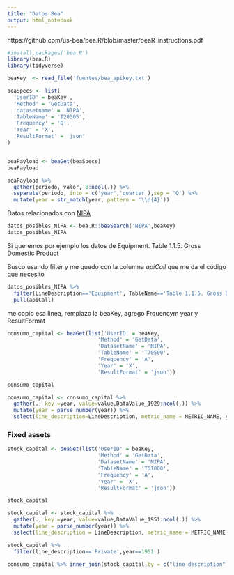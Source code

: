 ```yaml
---
title: "Datos Bea"
output: html_notebook
---
```

<!-- prueba de cambio -->

https://github.com/us-bea/bea.R/blob/master/beaR_instructions.pdf

```r
#install.packages('bea.R')
library(bea.R)
library(tidyverse)

```

```r
beaKey 	<- read_file('fuentes/bea_apikey.txt')
```

```r
beaSpecs <- list(
  'UserID' = beaKey ,
  'Method' = 'GetData',
  'datasetname' = 'NIPA',
  'TableName' = 'T20305',
  'Frequency' = 'Q',
  'Year' = 'X',
  'ResultFormat' = 'json'
)


beaPayload <- beaGet(beaSpecs)
beaPayload
```

```r
beaPayload %>% 
  gather(periodo, valor, 8:ncol(.)) %>% 
  separate(periodo, into = c('year','quarter'),sep = 'Q') %>% 
  mutate(year = str_match(year, pattern = '\\d{4}'))
```

Datos relacionados con [NIPA](https://www.econdb.com/dataset/NIPA/standard-national-income-and-product-accounts-tables/#5006=[5612]&26190=[26200]&to=2019-09-01&from=1929-01-01&h=TIME&v=Series%20description)

```r
datos_posibles_NIPA <- bea.R::beaSearch('NIPA',beaKey)
datos_posibles_NIPA
```


Si queremos por ejemplo los datos de Equipment. Table 1.1.5. Gross Domestic Product

Busco usando filter y me quedo con la columna _apiCall_ que me da el código que necesito

```r
datos_posibles_NIPA %>% 
  filter(LineDescription=='Equipment', TableName=='Table 1.1.5. Gross Domestic Product') %>% 
  pull(apiCall)
```

me copio esa linea, remplazo la beaKey, agrego Frquencym year y ResultFormat

```r
consumo_capital <- beaGet(list('UserID' = beaKey, 
                             'Method' = 'GetData',
                             'DatasetName' = 'NIPA',
                             'TableName' = 'T70500',
                             'Frequency' = 'A',
                             'Year' = 'X',
                             'ResultFormat' = 'json'))

consumo_capital
```

```r
consumo_capital <- consumo_capital %>% 
  gather(., key =year, value=value,DataValue_1929:ncol(.)) %>% 
  mutate(year = parse_number(year)) %>% 
  select(line_description=LineDescription, metric_name = METRIC_NAME, year, value)

```


### Fixed assets


```r
stock_capital <- beaGet(list('UserID' = beaKey, 
                             'Method' = 'GetData',
                             'DatasetName' = 'NIPA',
                             'TableName' = 'T51000',
                             'Frequency' = 'A',
                             'Year' = 'X',
                             'ResultFormat' = 'json'))

stock_capital
```



```r
stock_capital <- stock_capital %>% 
  gather(., key =year, value=value,DataValue_1951:ncol(.)) %>% 
  mutate(year = parse_number(year)) %>% 
  select(line_description = LineDescription, metric_name = METRIC_NAME, year, value)

```

```r
stock_capital %>% 
  filter(line_description=='Private',year==1951 )
```


```r
consumo_capital %>% inner_join(stock_capital,by = c("line_description", "metric_name", "year"))
```

